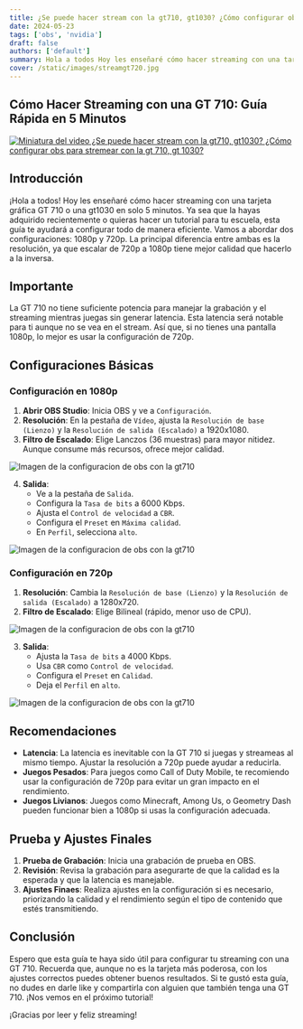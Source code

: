 ```yaml
---
title: ¿Se puede hacer stream con la gt710, gt1030? ¿Cómo configurar obs para stremear con la gt 710, gt 1030?
date: 2024-05-23
tags: ['obs', 'nvidia']
draft: false
authors: ['default']
summary: Hola a todos Hoy les enseñaré cómo hacer streaming con una tarjeta gráfica GT 710 en solo 5 minutos
cover: /static/images/streamgt720.jpg
---
```


## Cómo Hacer Streaming con una GT 710: Guía Rápida en 5 Minutos

[![Miniatura del video ¿Se puede hacer stream con la gt710, gt1030? ¿Cómo configurar obs para stremear con la gt 710, gt 1030?](/static/images/streamgt720.jpg)](https://www.youtube.com/watch?v=CBNcLOZGl8A)

## Introducción

¡Hola a todos! Hoy les enseñaré cómo hacer streaming con una tarjeta gráfica GT 710 o una gt1030 en solo 5 minutos. Ya sea que la hayas adquirido recientemente o quieras hacer un tutorial para tu escuela, esta guía te ayudará a configurar todo de manera eficiente. Vamos a abordar dos configuraciones: 1080p y 720p. La principal diferencia entre ambas es la resolución, ya que escalar de 720p a 1080p tiene mejor calidad que hacerlo a la inversa.

## Importante

La GT 710 no tiene suficiente potencia para manejar la grabación y el streaming mientras juegas sin generar latencia. Esta latencia será notable para ti aunque no se vea en el stream. Así que, si no tienes una pantalla 1080p, lo mejor es usar la configuración de 720p.

## Configuraciones Básicas

### Configuración en 1080p

1. **Abrir OBS Studio**: Inicia OBS y ve a `Configuración`.
2. **Resolución**: En la pestaña de `Vídeo`, ajusta la `Resolución de base (Lienzo)` y la `Resolución de salida (Escalado)` a 1920x1080.
3. **Filtro de Escalado**: Elige Lanczos (36 muestras) para mayor nitidez. Aunque consume más recursos, ofrece mejor calidad.

![Imagen de la configuracion de obs con la gt710](/static/images/gt710.png)

4. **Salida**:
   - Ve a la pestaña de `Salida`.
   - Configura la `Tasa de bits` a 6000 Kbps.
   - Ajusta el `Control de velocidad` a `CBR`.
   - Configura el `Preset` en `Máxima calidad`.
   - En `Perfil`, selecciona `alto`.

![Imagen de la configuracion de obs con la gt710](/static/images/gt710salida.png)

### Configuración en 720p

1. **Resolución**: Cambia la `Resolución de base (Lienzo)` y la `Resolución de salida (Escalado)` a 1280x720.
2. **Filtro de Escalado**: Elige Bilineal (rápido, menor uso de CPU).

![Imagen de la configuracion de obs con la gt710](/static/images/gt710.png)

3. **Salida**:
   - Ajusta la `Tasa de bits` a 4000 Kbps.
   - Usa `CBR` como `Control de velocidad`.
   - Configura el `Preset` en `Calidad`.
   - Deja el `Perfil` en `alto`.

![Imagen de la configuracion de obs con la gt710](/static/images/gt710salida.png)

## Recomendaciones

- **Latencia**: La latencia es inevitable con la GT 710 si juegas y streameas al mismo tiempo. Ajustar la resolución a 720p puede ayudar a reducirla.
- **Juegos Pesados**: Para juegos como Call of Duty Mobile, te recomiendo usar la configuración de 720p para evitar un gran impacto en el rendimiento.
- **Juegos Livianos**: Juegos como Minecraft, Among Us, o Geometry Dash pueden funcionar bien a 1080p si usas la configuración adecuada.

## Prueba y Ajustes Finales

1. **Prueba de Grabación**: Inicia una grabación de prueba en OBS.
2. **Revisión**: Revisa la grabación para asegurarte de que la calidad es la esperada y que la latencia es manejable.
3. **Ajustes Finaes**: Realiza ajustes en la configuración si es necesario, priorizando la calidad y el rendimiento según el tipo de contenido que estés transmitiendo.

## Conclusión

Espero que esta guía te haya sido útil para configurar tu streaming con una GT 710. Recuerda que, aunque no es la tarjeta más poderosa, con los ajustes correctos puedes obtener buenos resultados. Si te gustó esta guía, no dudes en darle like y compartirla con alguien que también tenga una GT 710. ¡Nos vemos en el próximo tutorial!

¡Gracias por leer y feliz streaming!
